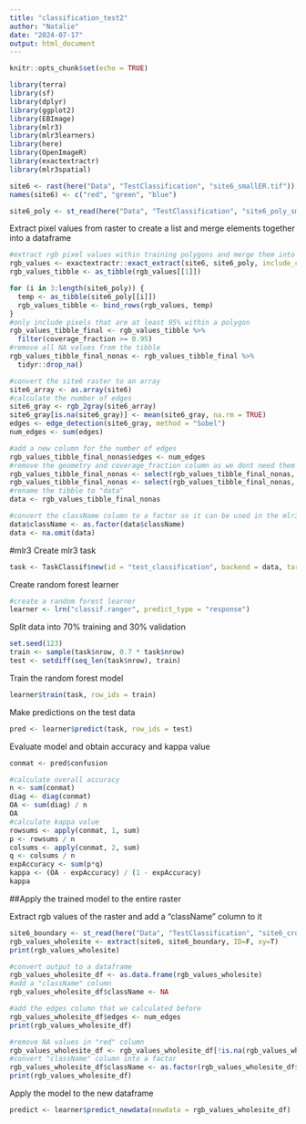 ```yaml
---
title: "classification_test2"
author: "Natalie"
date: "2024-07-17"
output: html_document
---
```


```r
knitr::opts_chunk$set(echo = TRUE)
```

```r
library(terra)
library(sf)
library(dplyr)
library(ggplot2)
library(EBImage)
library(mlr3)
library(mlr3learners)
library(here)
library(OpenImageR)
library(exactextractr)
library(mlr3spatial)
```

```r
site6 <- rast(here("Data", "TestClassification", "site6_smallER.tif"))
names(site6) <- c("red", "green", "blue")

site6_poly <- st_read(here("Data", "TestClassification", "site6_poly_smaller_reprojected.shp"))
```

Extract pixel values from raster to create a list and merge elements together into a dataframe
```r
#extract rgb pixel values within training polygons and merge them into a dataframe
rgb_values <- exactextractr::exact_extract(site6, site6_poly, include_cols = "className")
rgb_values_tibble <- as_tibble(rgb_values[[1]])

for (i in 3:length(site6_poly)) {
  temp <- as_tibble(site6_poly[[i]])
  rgb_values_tibble <- bind_rows(rgb_values, temp)
}
#only include pixels that are at least 95% within a polygon
rgb_values_tibble_final <- rgb_values_tibble %>%
  filter(coverage_fraction >= 0.95)
#remove all NA values from the tibble
rgb_values_tibble_final_nonas <- rgb_values_tibble_final %>%
  tidyr::drop_na()
```

```r
#convert the site6 raster to an array
site6_array <- as.array(site6)
#calculate the number of edges 
site6_gray <- rgb_2gray(site6_array)
site6_gray[is.na(site6_gray)] <- mean(site6_gray, na.rm = TRUE)
edges <- edge_detection(site6_gray, method = "Sobel")
num_edges <- sum(edges)
```

```r
#add a new column for the number of edges
rgb_values_tibble_final_nonas$edges <- num_edges
#remove the geometry and coverage_fraction column as we dont need them for the learner
rgb_values_tibble_final_nonas <- select(rgb_values_tibble_final_nonas, -geometry)
rgb_values_tibble_final_nonas <- select(rgb_values_tibble_final_nonas, -coverage_fraction)
#rename the tibble to "data" 
data <- rgb_values_tibble_final_nonas
```

```r
#convert the className column to a factor so it can be used in the mlr3 task. 
data$className <- as.factor(data$className)
data <- na.omit(data)
```

#mlr3
Create mlr3 task
```r
task <- TaskClassif$new(id = "test_classification", backend = data, target = "className")
```

Create random forest learner
```r
#create a random forest learner
learner <- lrn("classif.ranger", predict_type = "response")
```

Split data into 70% training and 30% validation
```r
set.seed(123)
train <- sample(task$nrow, 0.7 * task$nrow)
test <- setdiff(seq_len(task$nrow), train)
```

Train the random forest model
```r
learner$train(task, row_ids = train)
```

Make predictions on the test data
```r
pred <- learner$predict(task, row_ids = test)
```
Evaluate model and obtain accuracy and kappa value
```r
conmat <- pred$confusion

#calculate overall accuracy
n <- sum(conmat)
diag <- diag(conmat)
OA <- sum(diag) / n
OA
#calculate kappa value
rowsums <- apply(conmat, 1, sum)
p <- rowsums / n
colsums <- apply(conmat, 2, sum)
q <- colsums / n
expAccuracy <- sum(p*q)
kappa <- (OA - expAccuracy) / (1 - expAccuracy)
kappa
```
##Apply the trained model to the entire raster

Extract rgb values of the raster and add a "className" column to it
```r
site6_boundary <- st_read(here("Data", "TestClassification", "site6_cropBoundary_smaller.shp"))
rgb_values_wholesite <- extract(site6, site6_boundary, ID=F, xy=T)
print(rgb_values_wholesite)

#convert output to a dataframe
rgb_values_wholesite_df <- as.data.frame(rgb_values_wholesite)
#add a "className" column
rgb_values_wholesite_df$className <- NA

#add the edges column that we calculated before
rgb_values_wholesite_df$edges <- num_edges
print(rgb_values_wholesite_df)
```

```r
#remove NA values in "red" column
rgb_values_wholesite_df <- rgb_values_wholesite_df[!is.na(rgb_values_wholesite_df$red), ]
#convert "className" column into a factor
rgb_values_wholesite_df$className <- as.factor(rgb_values_wholesite_df$className)
print(rgb_values_wholesite_df)
```

Apply the model to the new dataframe
```r
predict <- learner$predict_newdata(newdata = rgb_values_wholesite_df)
```


